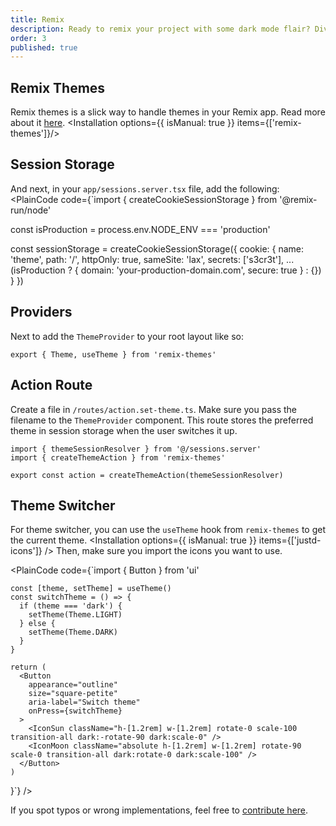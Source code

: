 ```yaml
---
title: Remix
description: Ready to remix your project with some dark mode flair? Dive into this guide and get your app groovin’ in the dark.
order: 3
published: true
---
```



## Remix Themes
Remix themes is a slick way to handle themes in your Remix app. Read more about it [here](https://github.com/abereghici/remix-themes).
<Installation options={{ isManual: true }}  items={['remix-themes']}/>

## Session Storage
And next, in your `app/sessions.server.tsx` file, add the following:
<PlainCode code={`import { createCookieSessionStorage } from '@remix-run/node'

  const isProduction = process.env.NODE_ENV === 'production'

  const sessionStorage = createCookieSessionStorage({
    cookie: {
      name: 'theme',
      path: '/',
      httpOnly: true,
      sameSite: 'lax',
      secrets: ['s3cr3t'],
      ...(isProduction ? { domain: 'your-production-domain.com', secure: true } : {})
    }
  })


## Providers
Next to add the `ThemeProvider` to your root layout like so:
```
export { Theme, useTheme } from 'remix-themes'
```

## Action Route
Create a file in `/routes/action.set-theme.ts`. Make sure you pass the filename to the `ThemeProvider` component. This route stores the preferred theme in session storage when the user switches it up.

```tsx
import { themeSessionResolver } from '@/sessions.server'
import { createThemeAction } from 'remix-themes'

export const action = createThemeAction(themeSessionResolver)
```

## Theme Switcher
For theme switcher, you can use the `useTheme` hook from `remix-themes` to get the current theme.
<Installation options={{ isManual: true }}  items={['justd-icons']} />
Then, make sure you import the icons you want to use.

<PlainCode code={`import { Button } from 'ui'

    const [theme, setTheme] = useTheme()
    const switchTheme = () => {
      if (theme === 'dark') {
        setTheme(Theme.LIGHT)
      } else {
        setTheme(Theme.DARK)
      }
    }

    return (
      <Button
        appearance="outline"
        size="square-petite"
        aria-label="Switch theme"
        onPress={switchTheme}
      >
        <IconSun className="h-[1.2rem] w-[1.2rem] rotate-0 scale-100 transition-all dark:-rotate-90 dark:scale-0" />
        <IconMoon className="absolute h-[1.2rem] w-[1.2rem] rotate-90 scale-0 transition-all dark:rotate-0 dark:scale-100" />
      </Button>
    )
  }`} />

If you spot typos or wrong implementations, feel free to [contribute here](https://github.com/irsyadadl/d./blob/main/content/docs/dark-mode/remix.mdx).
